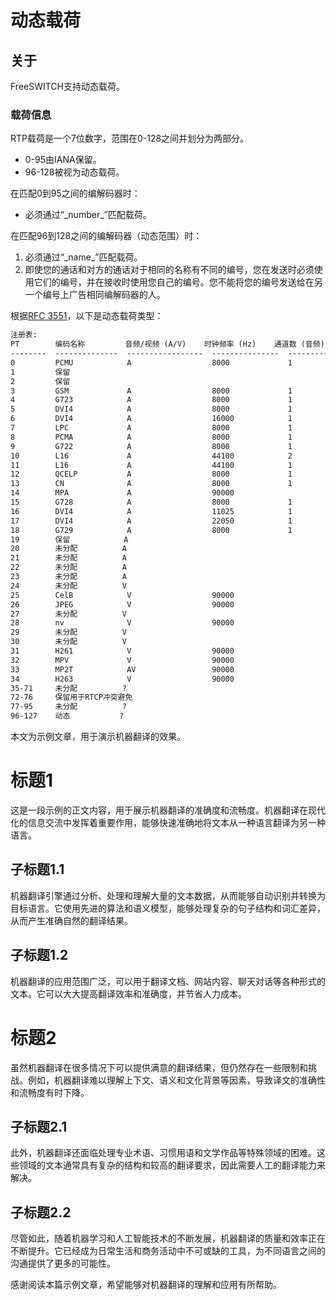 # 动态载荷

## 关于

FreeSWITCH支持动态载荷。

### 载荷信息

RTP载荷是一个7位数字，范围在0-128之间并划分为两部分。

* 0-95由IANA保留。
* 96-128被视为动态载荷。

在匹配0到95之间的编解码器时：

* 必须通过“\_number\_”匹配载荷。

在匹配96到128之间的编解码器（动态范围）时：

1. 必须通过“\_name\_”匹配载荷。
2. 即使您的通话和对方的通话对于相同的名称有不同的编号，您在发送时必须使用它们的编号，并在接收时使用您自己的编号。您不能将您的编号发送给在另一个编号上广告相同编解码器的人。

根据[RFC 3551](https://tools.ietf.org/html/rfc3551)，以下是动态载荷类型：

```xml
注册表:
PT        编码名称         音频/视频 (A/V)    时钟频率 (Hz)    通道数 (音频)    参考文献
--------  --------------  -----------------  ---------------  ----------------  ---------
0         PCMU            A                  8000             1                 [RFC3551]
1         保留	  
2         保留
3         GSM             A                  8000             1                 [RFC3551]
4         G723            A                  8000             1                 [Kumar][RFC3551]
5         DVI4            A                  8000             1                 [RFC3551]
6         DVI4            A                  16000            1                 [RFC3551]
7         LPC             A                  8000             1                 [RFC3551]
8         PCMA            A                  8000             1                 [RFC3551]
9         G722            A                  8000             1                 [RFC3551]
10        L16             A                  44100            2                 [RFC3551]
11        L16             A                  44100            1                 [RFC3551]
12        QCELP           A                  8000             1                 [RFC3551]
13        CN              A                  8000             1                 [RFC3389]
14        MPA             A                  90000                              [RFC3551][RFC2250]
15        G728            A                  8000             1                 [RFC3551]
16        DVI4            A                  11025            1                 [DiPol]
17        DVI4            A                  22050            1                 [DiPol]
18        G729            A                  8000             1                 [RFC3551]
19        保留            A
20        未分配          A
21        未分配          A
22        未分配          A
23        未分配          A
24        未分配          V
25        CelB            V                  90000                              [RFC2029]
26        JPEG            V                  90000                              [RFC2435]
27        未分配          V
28        nv              V                  90000                              [RFC3551]
29        未分配          V
30        未分配          V
31        H261            V                  90000                              [RFC4587]
32        MPV             V                  90000                              [RFC2250]
33        MP2T            AV                 90000                              [RFC2250]
34        H263            V                  90000                              [Zhu]
35-71     未分配          ?
72-76     保留用于RTCP冲突避免                                              [RFC3551]
77-95     未分配          ?
96-127    动态           ?                                                     [RFC3551] 
```

本文为示例文章，用于演示机器翻译的效果。

# 标题1

这是一段示例的正文内容，用于展示机器翻译的准确度和流畅度。机器翻译在现代化的信息交流中发挥着重要作用，能够快速准确地将文本从一种语言翻译为另一种语言。

## 子标题1.1

机器翻译引擎通过分析、处理和理解大量的文本数据，从而能够自动识别并转换为目标语言。它使用先进的算法和语义模型，能够处理复杂的句子结构和词汇差异，从而产生准确自然的翻译结果。

## 子标题1.2

机器翻译的应用范围广泛，可以用于翻译文档、网站内容、聊天对话等各种形式的文本。它可以大大提高翻译效率和准确度，并节省人力成本。

# 标题2

虽然机器翻译在很多情况下可以提供满意的翻译结果，但仍然存在一些限制和挑战。例如，机器翻译难以理解上下文、语义和文化背景等因素，导致译文的准确性和流畅度有时下降。

## 子标题2.1

此外，机器翻译还面临处理专业术语、习惯用语和文学作品等特殊领域的困难。这些领域的文本通常具有复杂的结构和较高的翻译要求，因此需要人工的翻译能力来解决。

## 子标题2.2

尽管如此，随着机器学习和人工智能技术的不断发展，机器翻译的质量和效率正在不断提升。它已经成为日常生活和商务活动中不可或缺的工具，为不同语言之间的沟通提供了更多的可能性。

感谢阅读本篇示例文章，希望能够对机器翻译的理解和应用有所帮助。